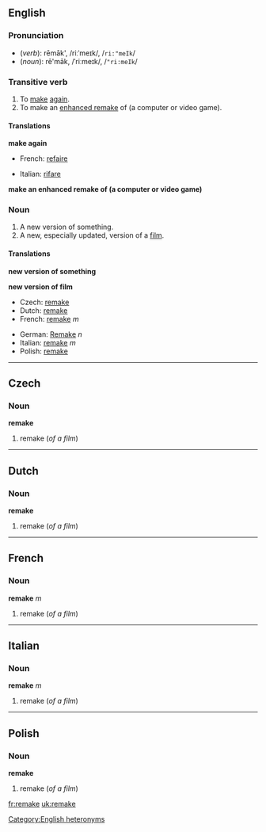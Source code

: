 {{See|Remake}}
==English==
=== Pronunciation ===
*(''verb''): rēmāk', /riːˈmeɪk/, /<tt>ri:"meIk</tt>/
*(''noun''): rē'māk, /ˈriːmeɪk/, /<tt>"ri:meIk</tt>/
[[Category:English heteronyms]]

===Transitive verb===
{{irregverb|'''to remake'''|'''[[remakes]]'''|'''[[remade]]'''|'''[[remade]]'''|'''[[remaking]]'''}}

# To [[make]] [[again]].
# To make an [[enhanced remake]] of (a computer or video game).

====Translations====
'''make again'''
{{top}}
*French: [[refaire]]
{{mid}}
*Italian: [[rifare]]
{{bottom}}

'''make an enhanced remake of (a computer or video game)'''
{{top}}
{{mid}}
{{bottom}}

=== Noun ===
{{en-noun|remake|remakes}}
{{wikipedia}}

#A new version of something.
#A new, especially updated, version of a [[film]].<!--this is a distinct sense from the previous, with distinct translations-->

====Translations====
'''new version of something'''
{{top}}
{{mid}}
{{bottom}}

'''new version of film'''
{{top}}
*Czech: [[remake#Czech|remake]]<!--source: Wikipedia article-->
*Dutch: [[remake#Dutch|remake]]<!--source: Wikipedia article-->
*French: [[remake#French|remake]] ''m''<!--source: Wikipedia article-->
{{mid}}
*German: [[Remake]] ''n''<!--source: Wikipedia article-->
*Italian: [[remake#Italian|remake]] ''m''<!--source: Wikipedia article-->
*Polish: [[remake#Polish|remake]]<!--source: Wikipedia article-->
{{bottom}}

----
==Czech==
===Noun===
'''remake'''

#remake (''of a film'')

----
==Dutch==
===Noun===
'''remake'''

#remake (''of a film'')

----
==French==
===Noun===
'''remake''' ''m''

#remake (''of a film'')

----
==Italian==
===Noun===
'''remake''' ''m''

#remake (''of a film'')

----
==Polish==
===Noun===
'''remake'''

#remake (''of a film'')

[[fr:remake]]
[[uk:remake]]